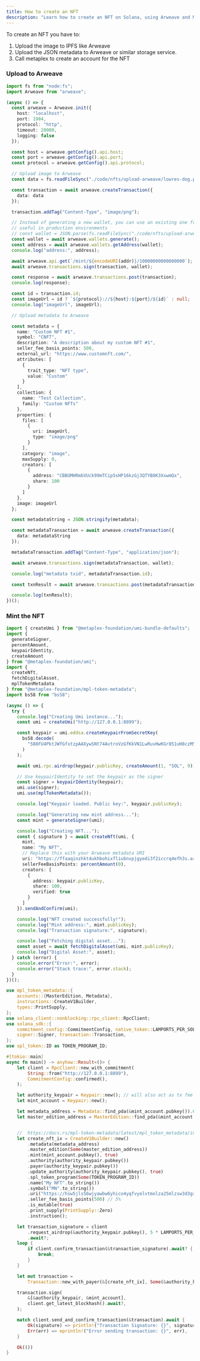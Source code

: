 ```yaml
---
title: How to create an NFT
description: "Learn how to create an NFT on Solana, using Arweave and Metaplex."
---
```


To create an NFT you have to:

1. Upload the image to IPFS like Arweave
2. Upload the JSON metadata to Arweave or similar storage service.
3. Call metaplex to create an account for the NFT

### Upload to Arweave

```typescript title="upload-to-arweave.ts"
import fs from "node:fs";
import Arweave from "arweave";

(async () => {
  const arweave = Arweave.init({
    host: "localhost",
    port: 1984,
    protocol: "http",
    timeout: 20000,
    logging: false
  });

  const host = arweave.getConfig().api.host;
  const port = arweave.getConfig().api.port;
  const protocol = arweave.getConfig().api.protocol;

  // Upload image to Arweave
  const data = fs.readFileSync("./code/nfts/upload-arweave/lowres-dog.png");

  const transaction = await arweave.createTransaction({
    data: data
  });

  transaction.addTag("Content-Type", "image/png");

  // Instead of generating a new wallet, you can use an existing one from your file system
  // useful in production environments
  // const wallet = JSON.parse(fs.readFileSync("./code/nfts/upload-arweave/wallet.json", "utf-8"))
  const wallet = await arweave.wallets.generate();
  const address = await arweave.wallets.getAddress(wallet);
  console.log("address:", address);

  await arweave.api.get(`/mint/${encodeURI(addr)}/10000000000000000`);
  await arweave.transactions.sign(transaction, wallet);

  const response = await arweave.transactions.post(transaction);
  console.log(response);

  const id = transaction.id;
  const imageUrl = id ? `${protocol}://${host}:${port}/${id}` : null;
  console.log("imageUrl", imageUrl);

  // Upload metadata to Arweave

  const metadata = {
    name: "Custom NFT #1",
    symbol: "CNFT",
    description: "A description about my custom NFT #1",
    seller_fee_basis_points: 500,
    external_url: "https://www.customnft.com/",
    attributes: [
      {
        trait_type: "NFT type",
        value: "Custom"
      }
    ],
    collection: {
      name: "Test Collection",
      family: "Custom NFTs"
    },
    properties: {
      files: [
        {
          uri: imageUrl,
          type: "image/png"
        }
      ],
      category: "image",
      maxSupply: 0,
      creators: [
        {
          address: "CBBUMHRmbVUck99mTCip5sHP16kzGj3QTYB8K3XxwmQx",
          share: 100
        }
      ]
    },
    image: imageUrl
  };

  const metadataString = JSON.stringify(metadata);

  const metadataTransaction = await arweave.createTransaction({
    data: metadataString
  });

  metadataTransaction.addTag("Content-Type", "application/json");

  await arweave.transactions.sign(metadataTransaction, wallet);

  console.log("metadata txid", metadataTransaction.id);

  const txnResult = await arweave.transactions.post(metadataTransaction);

  console.log(txnResult);
})();
```

### Mint the NFT

<CodeTabs >

```typescript !! title="Legacy"
import { createUmi } from "@metaplex-foundation/umi-bundle-defaults";
import {
  generateSigner,
  percentAmount,
  keypairIdentity,
  createAmount
} from "@metaplex-foundation/umi";
import {
  createNft,
  fetchDigitalAsset,
  mplTokenMetadata
} from "@metaplex-foundation/mpl-token-metadata";
import bs58 from "bs58";

(async () => {
  try {
    console.log("Creating Umi instance...");
    const umi = createUmi("http://127.0.0.1:8899");

    const keypair = umi.eddsa.createKeypairFromSecretKey(
      bs58.decode(
        "588FU4PktJWfGfxtzpAAXywSNt74AvtroVzGfKkVN1LwRuvHwKGr851uH8czM5qm4iqLbs1kKoMKtMJG4ATR7Ld2"
      )
    );

    await umi.rpc.airdrop(keypair.publicKey, createAmount(1, "SOL", 9));

    // Use keypairIdentity to set the keypair as the signer
    const signer = keypairIdentity(keypair);
    umi.use(signer);
    umi.use(mplTokenMetadata());

    console.log("Keypair loaded. Public key:", keypair.publicKey);

    console.log("Generating new mint address...");
    const mint = generateSigner(umi);

    console.log("Creating NFT...");
    const { signature } = await createNft(umi, {
      mint,
      name: "My NFT",
      // Replace this with your Arweave metadata URI
      uri: "https://ffaaqinzhkt4ukhbohixfliubnvpjgyedi3f2iccrq4efh3s.arweave.net/KUAIIbk6p8oo4XHRcq0U__C2r0mwQaNl0gQow4Qp9yk",
      sellerFeeBasisPoints: percentAmount(0),
      creators: [
        {
          address: keypair.publicKey,
          share: 100,
          verified: true
        }
      ]
    }).sendAndConfirm(umi);

    console.log("NFT created successfully!");
    console.log("Mint address:", mint.publicKey);
    console.log("Transaction signature:", signature);

    console.log("Fetching digital asset...");
    const asset = await fetchDigitalAsset(umi, mint.publicKey);
    console.log("Digital Asset:", asset);
  } catch (error) {
    console.error("Error:", error);
    console.error("Stack trace:", error.stack);
  }
})();
```

```rust !! title="Rust"
use mpl_token_metadata::{
    accounts::{MasterEdition, Metadata},
    instructions::CreateV1Builder,
    types::PrintSupply,
};
use solana_client::nonblocking::rpc_client::RpcClient;
use solana_sdk::{
    commitment_config::CommitmentConfig, native_token::LAMPORTS_PER_SOL, signature::Keypair,
    signer::Signer, transaction::Transaction,
};
use spl_token::ID as TOKEN_PROGRAM_ID;

#[tokio::main]
async fn main() -> anyhow::Result<()> {
    let client = RpcClient::new_with_commitment(
        String::from("http://127.0.0.1:8899"),
        CommitmentConfig::confirmed(),
    );

    let authority_keypair = Keypair::new(); // will also act as tx fee payer
    let mint_account = Keypair::new();

    let metadata_address = Metadata::find_pda(&mint_account.pubkey()).0;
    let master_edition_address = MasterEdition::find_pda(&mint_account.pubkey()).0;


    //  https://docs.rs/mpl-token-metadata/latest/mpl_token_metadata/instructions/struct.CreateV1Builder.html
    let create_nft_ix = CreateV1Builder::new()
        .metadata(metadata_address)
        .master_edition(Some(master_edition_address))
        .mint(mint_account.pubkey(), true)
        .authority(authority_keypair.pubkey())
        .payer(authority_keypair.pubkey())
        .update_authority(authority_keypair.pubkey(), true)
        .spl_token_program(Some(TOKEN_PROGRAM_ID))
        .name("My NFT".to_string())
        .symbol("MN".to_string())
        .uri("https://hsw5jls56wjyawbw6yhico4yqfvyelvtmolza25mlzsw3d3grepq.arweave.net/PK3Url31k4BYNvYOgTuYgWuCLrNjl5BrrF5lbY9miR8".to_string())
        .seller_fee_basis_points(500) // 5%
        .is_mutable(true)
        .print_supply(PrintSupply::Zero)
        .instruction();

    let transaction_signature = client
        .request_airdrop(&authority_keypair.pubkey(), 5 * LAMPORTS_PER_SOL)
        .await?;
    loop {
        if client.confirm_transaction(&transaction_signature).await? {
            break;
        }
    }

    let mut transaction =
        Transaction::new_with_payer(&[create_nft_ix], Some(&authority_keypair.pubkey()));

    transaction.sign(
        &[&authority_keypair, &mint_account],
        client.get_latest_blockhash().await?,
    );

    match client.send_and_confirm_transaction(&transaction).await {
        Ok(signature) => println!("Transaction Signature: {}", signature),
        Err(err) => eprintln!("Error sending transaction: {}", err),
    }

    Ok(())
}
```

</CodeTabs>

